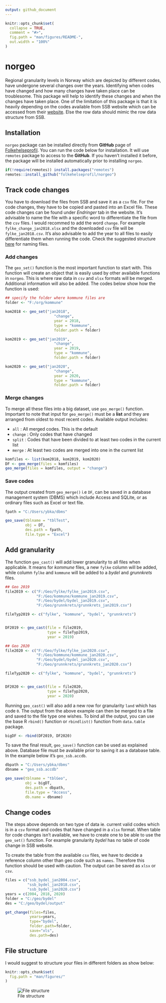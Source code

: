 ```yaml
---
output: github_document
---
```


```r
knitr::opts_chunk$set(
  collapse = TRUE,
  comment = "#>",
  fig.path = "man/figures/README-",
  out.width = "100%"
)
```

# norgeo

<!-- badges: start -->
<!-- badges: end -->

Regional granularity levels in Norway which are depicted by different codes, have
undergone several changes over the years. Identifying when codes have changed
and how many changes have taken place can be troublesome. This package will help
to identify these changes and when the changes have taken place. One of the
limitation of this package is that it is heavily depending on the codes
available from SSB website which can be accessed from their
[website](https://www.ssb.no/befolkning/artikler-og-publikasjoner/regionale-endringer-2020).
Else the row data should mimic the row data structure from SSB.

## Installation

`norgeo` package can be installed directly from **GitHub** page of [Folkehelseprofil](https://github.com/folkehelseprofil). You can run the code below for installation. It will use `remotes` package to access to the **GitHub**. If you haven't installed it before, the package will be installed automatically prior to installing `norgeo`.

``` r
if(!require(remotes)) install.packages("remotes")
remotes::install_github("folkehelseprofil/norgeo")
```

## Track code changes

You have to download the files from SSB and save it as a `csv` file. For the code changes, they have to be copied and pasted into an Excel file. These code changes can be found under *Endringer* tab in the website. It's advisable to name the file with a specific word to differentiate the file from the `csv` files. I would recommed to add the word `change`. For example `fylke_change_jan2018.xlsx` and the downloaded `csv` file will be `fylke_jan2018.csv`. It's also advisable to add the year to all files to easily differentiate them when running the code. Check the suggested structure [here](#file-structure) for naming files.

### Add changes

The `geo_set()` function is the most important function to start with. This function will create an object that is easily used by other available functions in `norgeo`. This is where raw data in `csv` and `xlsx` formats will be merged. Additional information will also be added. The codes below show how the function is used:

```r
## specify the folder where kommune files are
folder <- "F:/org/kommune"

kom2018 <- geo_set("jan2018",
                      "change",
                      year = 2018,
                      type = "kommune",
                      folder.path = folder)

kom2019 <- geo_set("jan2019",
                      "change",
                      year = 2019,
                      type = "kommune",
                      folder.path = folder)

kom2020 <- geo_set("jan2020",
                      "change",
                      year = 2020,
                      type = "kommune",
                      folder.path = folder)

```

### Merge changes

To merge all these files into a big dataset, use `geo_merge()` function. Important to note that input for `geo_merge()` must be a **list** and they are arranged from oldest to most recent codes. Available output includes:

  - `all`    : All merged codes. This is the default
  - `change` : Only codes that have changed
  - `split`  : Codes that have been divided to at least two codes in the current list
  - `merge`  : At least two codes are merged into one in the current list

```r

komfiles <- list(kom2018, kom2019, kom2020)
DF <- geo_merge(files = komfiles)
geo_merge(files = komfiles, output = "change")

```

### Save codes

The output created from `geo_merge()` i.e `DF`, can be saved in a database management system (DBMS) which include Access and SQLite, or as ordinary files such as Excel or text file.

```r
fpath = "C:/Users/ybka/dbms"

geo_save(tblname = "tblTest",
         obj = DT,
         des.path = fpath,
         file.type = "Excel")
```

## Add granularity

The function `geo_cast()` will add lower granularity to all files when applicable. It means for *kommune* files, a new `fylke` column will be added, while column `fylke` and `kommune` will be added to a *bydel* and *grunnkrets* files.

```r

## Geo 2019
file2019 <- c("F:/Geo/fylke/fylke_jan2019.csv",
              "F:/Geo/kommune/kommune_jan2019.csv",
              "F:/Geo/bydel/bydel_jan2019.csv",
              "F:/Geo/grunnkrets/grunnkrets_jan2019.csv")

fileTyp2019 <- c("fylke", "kommune", "bydel", "grunnkrets")


DF2019 <- geo_cast(file = file2019,
                   type = fileTyp2019,
                   year = 2019)

## Geo 2020
file2020 <- c("F:/Geo/fylke/fylke_jan2020.csv",
              "F:/Geo/kommune/kommune_jan2020.csv",
              "F:/Geo/bydel/bydel_jan2020.csv",
              "F:/Geo/grunnkrets/grunnkrets_jan2020.csv")

fileTyp2020 <- c("fylke", "kommune", "bydel", "grunnkrets")


DF2020 <- geo_cast(file = file2020,
                   type = fileTyp2020,
                   year = 2020)
```

Running `geo_cast()` will also add a new row for granularity `land` which has code `0`. The output from the above example can then be merged to a file and saved to the file type one wishes. To bind all the output, you can use the base R `rbind()` function or `rbindlist()` function from `data.table` package.

```r

bigDF <- rbind(DF2019, DF2020)

```

To save the final result, `geo_save()` function can be used as explained above. Database file must be available prior to saving it as a database table. In the example below it's `geo_ssb.accdb`.

```r
dbpath = "C:/Users/ybka/dbms"
dbname = "geo_ssb.accdb"

geo_save(tblname = "tblGeo",
         obj = bigDT,
         des.path = dbpath,
         file.type = "Access",
         db.name = dbname)
```

## Change codes

The steps above depends on two type of data ie. current valid codes which is in a `csv` format and codes that have changed in a `xlsx` format. When table for code changes isn't available, we have to create one to be able to use the `geo_set()` function. For example granularity *bydel* has no table of code change in SSB website.

To create the table from the available `csv` files, we have to decide a reference column other than geo code such as `names`. Therefore this function should be used with caution. The output can be saved as `xlsx` or `csv`.

```r
files = c("ssb_bydel_jan2004.csv",
          "ssb_bydel_jan2018.csv",
          "ssb_bydel_jan2020.csv")
years = c(2004, 2018, 2020)
folder = "C:/geo/bydel"
des = "C:/geo/bydel/output"

get_change(files=files,
           years=years,
           type="bydel",
           folder.path=folder,
           save="xls",
           des.path=des)
```


## File structure {#file-structure}

I would suggest to structure your files in different folders as show below:

```r
knitr::opts_chunk$set(
  fig.path = "man/figures/"
)
```

![File structure](man/figures/geo_dir2.PNG)
